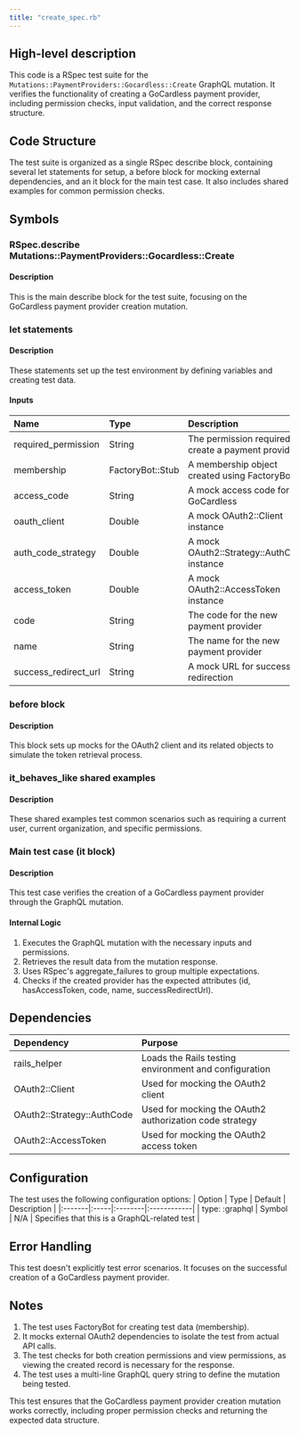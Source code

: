 ```yaml
---
title: "create_spec.rb"
---
```


## High-level description
This code is a RSpec test suite for the `Mutations::PaymentProviders::Gocardless::Create` GraphQL mutation. It verifies the functionality of creating a GoCardless payment provider, including permission checks, input validation, and the correct response structure.

## Code Structure
The test suite is organized as a single RSpec describe block, containing several let statements for setup, a before block for mocking external dependencies, and an it block for the main test case. It also includes shared examples for common permission checks.

## Symbols

### RSpec.describe Mutations::PaymentProviders::Gocardless::Create
#### Description
This is the main describe block for the test suite, focusing on the GoCardless payment provider creation mutation.

### let statements
#### Description
These statements set up the test environment by defining variables and creating test data.

#### Inputs
| Name | Type | Description |
|:-----|:-----|:------------|
| required_permission | String | The permission required to create a payment provider |
| membership | FactoryBot::Stub | A membership object created using FactoryBot |
| access_code | String | A mock access code for GoCardless |
| oauth_client | Double | A mock OAuth2::Client instance |
| auth_code_strategy | Double | A mock OAuth2::Strategy::AuthCode instance |
| access_token | Double | A mock OAuth2::AccessToken instance |
| code | String | The code for the new payment provider |
| name | String | The name for the new payment provider |
| success_redirect_url | String | A mock URL for successful redirection |

### before block
#### Description
This block sets up mocks for the OAuth2 client and its related objects to simulate the token retrieval process.

### it_behaves_like shared examples
#### Description
These shared examples test common scenarios such as requiring a current user, current organization, and specific permissions.

### Main test case (it block)
#### Description
This test case verifies the creation of a GoCardless payment provider through the GraphQL mutation.

#### Internal Logic
1. Executes the GraphQL mutation with the necessary inputs and permissions.
2. Retrieves the result data from the mutation response.
3. Uses RSpec's aggregate_failures to group multiple expectations.
4. Checks if the created provider has the expected attributes (id, hasAccessToken, code, name, successRedirectUrl).

## Dependencies
| Dependency | Purpose |
|:-----------|:--------|
| rails_helper | Loads the Rails testing environment and configuration |
| OAuth2::Client | Used for mocking the OAuth2 client |
| OAuth2::Strategy::AuthCode | Used for mocking the OAuth2 authorization code strategy |
| OAuth2::AccessToken | Used for mocking the OAuth2 access token |

## Configuration
The test uses the following configuration options:
| Option | Type | Default | Description |
|:-------|:-----|:--------|:------------|
| type: :graphql | Symbol | N/A | Specifies that this is a GraphQL-related test |

## Error Handling
This test doesn't explicitly test error scenarios. It focuses on the successful creation of a GoCardless payment provider.

## Notes
1. The test uses FactoryBot for creating test data (membership).
2. It mocks external OAuth2 dependencies to isolate the test from actual API calls.
3. The test checks for both creation permissions and view permissions, as viewing the created record is necessary for the response.
4. The test uses a multi-line GraphQL query string to define the mutation being tested.

This test ensures that the GoCardless payment provider creation mutation works correctly, including proper permission checks and returning the expected data structure.